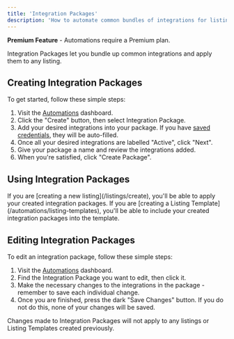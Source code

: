 ```yaml
---
title: 'Integration Packages'
description: 'How to automate common bundles of integrations for listings.'
---
```


<Tip>**Premium Feature** - Automations require a Premium plan.</Tip>

Integration Packages let you bundle up common integrations and apply them to any listing.

## Creating Integration Packages

To get started, follow these simple steps:
1. Visit the [Automations](https://listingopen.com/automations) dashboard.
2. Click the "Create" button, then select Integration Package.
3. Add your desired integrations into your package. If you have [saved credentials](/settings/credentials), they will be auto-filled.
4. Once all your desired integrations are labelled "Active", click "Next".
5. Give your package a name and review the integrations added.
6. When you're satisfied, click "Create Package".

## Using Integration Packages

<AccordionGroup>
  <Accordion title="Creating a new listing">
    If you are [creating a new listing](/listings/create), you'll be able to apply your created integration packages.
  </Accordion>
  <Accordion title="Creating a Listing Template">
    If you are [creating a Listing Template](/automations/listing-templates), you'll be able to include your created integration packages into the template.
  </Accordion>
</AccordionGroup>

## Editing Integration Packages

To edit an integration package, follow these simple steps:
1. Visit the [Automations](https://listingopen.com/automations) dashboard.
2. Find the Integration Package you want to edit, then click it.
3. Make the necessary changes to the integrations in the package - remember to save each individual change.
4. Once you are finished, press the dark "Save Changes" button. If you do not do this, none of your changes will be saved.

<Warning>Changes made to Integration Packages will not apply to any listings or Listing Templates created previously.</Warning>
